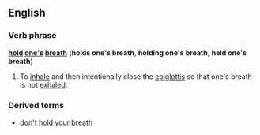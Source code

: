 ==English==
===Verb phrase===
'''[[hold]] [[one's]] [[breath]]''' ('''holds one's breath''', '''holding one's breath''', '''held one's breath''')

#To [[inhale]] and then intentionally close the [[epiglottis]] so that one's breath is not [[exhale]]d.

===Derived terms===
*[[don't hold your breath]]